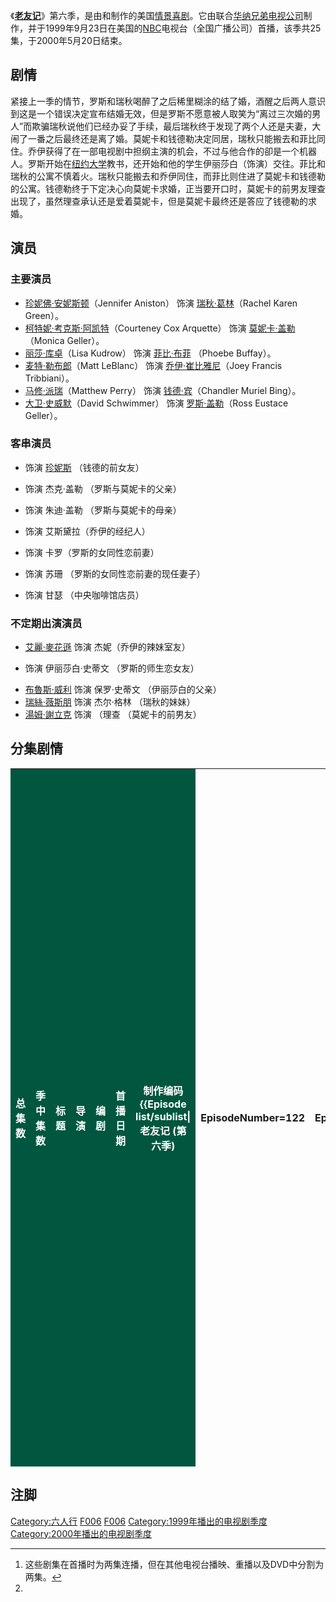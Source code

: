 {{NoteTA
|T=zh-cn:老友记 (第六季);zh-tw:六人行 (第六季);zh-hk:老友記 (第六季);
|G1=Friends
|G2=show
}}
{{infobox tvseason
  | season_name = 《老友记》第六季
  | eng_name = {{lang|en|''Friends'' (Season 6)}}
  | show_name = [[老友记|老友记]]
  | image = [[File:Friends_Season_6_DVD.jpg|230px]]
  | caption = [[老友记|老友记]]第六季DVD封面
 |bgcolour     = #00563F
 |fgcolour     = #fff
  | dvd_release_date = '''1区DVD'''：2004年1月27日<br/>'''2区DVD'''：2004年7月17日<br/>'''4区DVD'''：2006年10月4日
  | dvd_format =
  | country = [[美国|美国]]
  | network = [[NBC|NBC]]
  | first_aired = 1999年9月23日
  | last_aired =2000年5月20日
  | num_episodes = 24
  | prev_season= [[老友记_(第五季)|第五季]]
  | next_season = [[老友记_(第七季)|第七季]]
  | episode_list = [[老友记集数列表|老友记集数列表]]
}}

《'''[[老友记|老友记]]'''》第六季，是由{{tsl|en|David Crane (writer/producer)|大衛·克雷恩}}和{{tsl|en|Marta Kauffman|瑪塔·考夫曼}}制作的美国[[情景喜剧|情景喜剧]]。它由{{tsl|en|Bright/Kauffman/Crane Productions|布萊特考夫曼克雷恩製片公司}}联合[[华纳兄弟电视公司|华纳兄弟电视公司]]制作，并于1999年9月23日在美国的[[全国广播公司|NBC]]电视台（全国广播公司）首播，该季共25集，于2000年5月20日结束。

==剧情==
紧接上一季的情节，罗斯和瑞秋喝醉了之后稀里糊涂的结了婚，酒醒之后两人意识到这是一个错误决定宣布结婚无效，但是罗斯不愿意被人取笑为“离过三次婚的男人”而欺骗瑞秋说他们已经办妥了手续，最后瑞秋终于发现了两个人还是夫妻，大闹了一番之后最终还是离了婚。莫妮卡和钱德勒决定同居，瑞秋只能搬去和菲比同住。乔伊获得了在一部电视剧中担纲主演的机会，不过与他合作的卻是一个机器人。罗斯开始在[[纽约大学|纽约大学]]教书，还开始和他的学生伊丽莎白（{{tsl|en|Alexandra Holden|亞歷山德拉·霍爾登}}饰演）交往。菲比和瑞秋的公寓不慎着火。瑞秋只能搬去和乔伊同住，而菲比则住进了莫妮卡和钱德勒的公寓。钱德勒终于下定决心向莫妮卡求婚，正当要开口时，莫妮卡的前男友理查出现了，虽然理查承认还是爱着莫妮卡，但是莫妮卡最终还是答应了钱德勒的求婚。

==演员==
===主要演员===
*[[珍妮佛·安妮斯顿|珍妮佛·安妮斯顿]]（Jennifer Aniston） 饰演 [[瑞秋·葛林|瑞秋·葛林]]（Rachel Karen Green）。
*[[柯特妮·考克斯|柯特妮·考克斯·阿凯特]]（Courteney Cox Arquette） 饰演 [[莫妮卡·盖勒|莫妮卡·盖勒]]（Monica Geller）。
*[[丽莎·库卓|丽莎·库卓]]（Lisa Kudrow） 饰演 [[菲比·布菲|菲比·布菲]] （Phoebe Buffay）。
*[[麦特·勒布郎|麦特·勒布郎]]（Matt LeBlanc） 饰演 [[乔伊·崔比雅尼|乔伊·崔比雅尼]]（Joey Francis Tribbiani）。
*[[马修·派瑞|马修·派瑞]]（Matthew Perry） 饰演 [[钱德·宾|钱德·宾]]（Chandler Muriel Bing）。
*[[大卫·史威默|大卫·史威默]]（David Schwimmer） 饰演 [[罗斯·盖勒|罗斯·盖勒]]（Ross Eustace Geller）。

===客串演员===
* {{tsl|en|Maggie Wheeler|瑪姬·惠勒}} 饰演 [[珍妮斯|珍妮斯]] （钱德的前女友）
* {{tsl|en|Elliott Gould|艾里歐特·古爾德}} 饰演 杰克·盖勒 （罗斯与莫妮卡的父亲）
* {{tsl|en|Christina Pickles|克莉絲汀娜・皮科斯}} 饰演 朱迪·盖勒 （罗斯与莫妮卡的母亲）
* {{tsl|en|June Gable|瓊·蓋博}} 饰演 艾斯黛拉（乔伊的经纪人）
* {{tsl|en|Jane Sibbett|簡·西貝特}} 饰演 卡罗（罗斯的女同性恋前妻）
* {{tsl|en|Jessica Hecht|潔西卡·何屈}} 饰演 苏珊 （罗斯的女同性恋前妻的现任妻子）
* {{tsl|en|James Michael Tyler|詹姆斯·邁克爾·泰勒}} 饰演 甘瑟 （中央咖啡馆店员）

===不定期出演演员===
* [[艾麗·麥花遜|艾麗·麥花遜]] 饰演 杰妮（乔伊的辣妹室友）
* {{tsl|en|Alexandra Holden|亞歷山德拉·霍爾登}} 饰演 伊丽莎白·史蒂文 （罗斯的师生恋女友）
* [[布魯斯·威利|布魯斯·威利]] 饰演 保罗·史蒂文 （伊丽莎白的父亲）
* [[瑞絲·薇斯朋|瑞絲·薇斯朋]] 饰演 杰尔·格林 （瑞秋的妹妹）
* [[湯姆·謝立克|湯姆·謝立克]] 饰演 （理查 （莫妮卡的前男友）

==分集剧情==
{{See also|老友记集数列表}}
<onlyinclude>
{| class="wikitable plainrowheaders" width="100%" style="margin-right: 0;"
|-
! scope="col" style="background-color:#00563f; color:#FFFFFF;"| 总集数
! scope="col" style="background-color:#00563f; color:#FFFFFF;"| 季中集数
! scope="col" style="background-color:#00563f; color:#FFFFFF;"| 标题
! scope="col" style="background-color:#00563f; color:#FFFFFF;"| 导演
! scope="col" style="background-color:#00563f; color:#FFFFFF;"| 编剧
! scope="col" style="background-color:#00563f; color:#FFFFFF;"| 首播日期
! scope="col" style="background-color:#00563f; color:#FFFFFF;"| 制作编码
{{Episode list/sublist|老友记 (第六季)
|EpisodeNumber=122
|EpisodeNumber2=1
|ProdCode=225551
|Title=拉斯维加斯之后
|AltTitle = <small>{{tsl|en|The One After Vegas}}</small>
|OriginalAirDate={{Start date|1999|9|23}}
|WrittenBy=Adam Chase
|DirectedBy={{tsl|en|Kevin Bright}}
|ShortSummary=罗斯和瑞秋酒醒后发现两人已成婚的事实，然后决定取消注册。菲比和乔伊开着菲比奶奶的出租车回纽约。莫妮卡和钱德勒还在思考是否需要将两人的关系向前跨越一步而结婚。
|LineColor=00563F
}}
{{Episode list/sublist|老友记 (第六季)
|EpisodeNumber=123
|EpisodeNumber2=2
|ProdCode=225552
|Title=罗斯没有取消婚约
|AltTitle=<small>The One Where Ross Hugs Rachel</small>
|OriginalAirDate={{Start date|1999|9|30}}
|WrittenBy=Shana Goldberg-Meehan
|DirectedBy={{tsl|en|Gail Mancuso}}
|ShortSummary=莫妮卡和钱德勒告诉乔伊和瑞秋两人决定开始同居。乔伊为这个决定大受打击，但是钱德勒保证两人的友谊绝对不会变质。反倒是瑞秋不以为然……只不过是因为她根本没有意识到钱德勒搬进来，她就必须搬出去。这种反应让天生好强的莫妮卡感到很是吃醋，当她向瑞秋开诚布公的提到现在的状况之后瑞秋终于也明白：这算是“一个时代的终结”。瑞秋决定搬去和罗斯同住，但是菲比觉得这个不是一个好方案，因为她知道罗斯并没有取消两人的婚约，而罗斯对瑞秋仍怀着一份情。
|LineColor=00563F
}}
{{Episode list/sublist|老友记 (第六季)
|EpisodeNumber=124
|EpisodeNumber2=3
|ProdCode=225553
|Title=罗斯的辩白
|AltTitle=<small>The One with Ross's Denial</small>
|OriginalAirDate={{Start date|1999|10|7}}
|WrittenBy=Seth Kurland
|DirectedBy={{tsl|en|Gary Halvorson}}
| ShortSummary=罗斯否认自己还对瑞秋念念不忘，还邀请瑞秋入住他的公寓。莫妮卡无视钱德勒要把次卧装修成游戏室的建议，这让两人陷入了一场争吵，因为钱德勒认为莫妮卡还认为这只是“她自己的”公寓。
|LineColor=00563F
}}
{{Episode list/sublist|老友记 (第六季)
|EpisodeNumber=125
|EpisodeNumber2=4
|ProdCode=225554
|Title=乔伊失去了医疗保险
|AltTitle=<small>The One Where Joey Loses His Insurance<small>
|OriginalAirDate={{Start date|1999|10|14}}
|WrittenBy=Andrew Reich与Ted Cohen
|DirectedBy=Gary Halvorson
|ShortSummary=乔伊因为很久没有工作而失去了演员公会的医疗保险，还祸不单行的患上了疝气。无力支付治疗费用的他又不想再问钱德勒借钱，为了让自己的医疗保险重新有效，他只能重新开始参加试镜应征工作。但他现在“怪叔叔”的状态却不太讨喜。罗斯接受了一份在纽约大学讲课的工作，为了让他的学生们留下印象，他开始模仿英国口音。瑞秋终于发现了自己和罗斯还是已婚的事实。
|LineColor=00563F
}}
{{Episode list/sublist|老友记 (第六季)
|EpisodeNumber=126
|EpisodeNumber2=5
|ProdCode=225555
|Title=乔伊的保时捷
|AltTitle=<small>The One with Joey's Porsche<small>
|OriginalAirDate={{Start date|1999|10|21}}
|WrittenBy=Perry M. Rein与Gigi McCreery
|DirectedBy=Gary Halvorson
|ShortSummary=瑞秋逼罗斯去取消登记，但是罗斯却不情愿，因为他不想离第三次婚。当瑞秋发现罗斯还在拖延的时候，她决定自己将来填写表格，在表格中她称罗斯是同性恋，精神状态不稳定还有严重的毒瘾，这让法官觉得他们藐视法庭而驳回了他们的撤销申请，导致他们只能用离婚来解决。罗斯为自己离了三次婚而痛苦不堪，为了安慰他，瑞秋坦诚结婚是她的主意。乔伊在咖啡馆里捡到了一把保时捷车的车钥匙。菲比帮他的弟弟做临时保姆照看三胞胎，还拖莫妮卡和钱德勒下水，钱德勒误吞了玩具兵的玩具枪而不得不去医院，只剩下菲比掌控大局...
|LineColor=00563F
}}
{{Episode list/sublist|老友记 (第六季)
|EpisodeNumber=127
|EpisodeNumber2=6
|ProdCode=225556
|Title=最后一夜
|AltTitle=<small>The One on the Last Night<small>
|OriginalAirDate={{Start date|1999|11|4}}
|WrittenBy=Scott Silveri
|DirectedBy=[[David_Schwimmer|David Schwimmer]]
|ShortSummary=这是钱德勒搬去莫妮卡公寓前的最后一晚，钱德勒想给乔伊一些钱让他能独立应付一段时间，但是乔伊却拒绝了钱德勒的好意。钱德勒只能在一个他自己杜撰的纸牌游戏里故意输了乔伊2000美金。一向懒散的瑞秋直到最后时刻都还没开始打包准备搬去菲比的公寓，原本以为会惹莫妮卡生气的时候，瑞秋利用莫妮卡的怪癖将这事给糊弄了过去。
|LineColor=00563F
}}
{{Episode list/sublist|老友记 (第六季)
|EpisodeNumber=128
|EpisodeNumber2=7
|ProdCode=225557
|Title=菲比，跑，菲比
|AltTitle=<small>The One Where Phoebe Runs<small>
|OriginalAirDate={{Start date|1999|11|11}}
|WrittenBy=Sherry Bilsing & Ellen Plummer
|DirectedBy=Gary Halvorson
|ShortSummary=瑞秋和菲比开始同住，两人相约一起跑步健身，但是瑞秋却被菲比古怪的跑姿搞的尴尬不已。乔伊找了一名新室友：一位热辣的澳大利亚女舞者。钱德勒为公寓搞了一个大扫除想讨好莫妮卡，但是却忘记了挑剔并略有些偏执的莫妮卡将物品原先摆放的位置...
|LineColor=00563F
}}
{{Episode list/sublist|老友记 (第六季)
|EpisodeNumber=129
|EpisodeNumber2=8
|ProdCode=225558
|Title=罗斯的牙齿
|AltTitle=<small>The One with Ross's Teeth<small>
|OriginalAirDate={{Start date|1999|11|18}}
|WrittenBy=Perry M. Rein与Gigi McCreery
|DirectedBy=Gary Halvorson
|ShortSummary=罗斯为了赴约而去美白了牙齿，但是貌似做的有点过头了。菲比在瑞秋工作的拉尔夫劳伦闹了场不大不小的绯闻。
|LineColor=00563F
}}
{{Episode list/sublist|老友记 (第六季)
|EpisodeNumber=130
|EpisodeNumber2=9
|ProdCode=225559
|Title=罗斯的大麻
|AltTitle=<small>{{tsl|en|The One Where Ross Got High}}<small>
|OriginalAirDate={{Start date|1999|11|25}}
|WrittenBy=Gregory S. Malins
|DirectedBy=Kevin S. Bright
|ShortSummary=罗斯被逼无奈向钱德勒坦诚为什么他的父母不喜欢钱德勒，在他大学时，他将自己抽大麻的事情栽赃在了钱德勒身上。瑞秋尝试着在感恩节晚宴上做一道甜点，但是由于食谱前后两页粘在了一起而搞糟了。
|LineColor=00563F
}}
{{Episode list/sublist|老友记 (第六季)
|EpisodeNumber=131
|EpisodeNumber2=10
|ProdCode=225561    
|Title=新年狂欢倒计时
|AltTitle=<small>The One with the Routine<small>
|OriginalAirDate={{Start date|1999|12|16}}
|WrittenBy=Brian Boyle
|DirectedBy=Kevin S. Bright
|ShortSummary=杰妮在电视节目{{tsl|en|Dick Clark's New Year's Rockin' Eve|Dick Clark新年狂欢倒计时}}中获得了一次演出机会，同时也邀请了乔伊和该节目大粉丝的罗斯和莫妮卡兄妹参加。 乔伊千方百计的想获得杰妮的“午夜之吻”，而罗斯和莫妮卡则想尽办法在节目里出风头。与此同时，菲比、钱德勒和瑞秋则在公寓里开始了一场寻宝之旅...
|LineColor=00563F
}}
{{Episode list/sublist|老友记 (第六季)
|EpisodeNumber=132
|EpisodeNumber2=11
|ProdCode=225560    
|Title=瑞秋的新家具
|AltTitle=<small>{{tsl|en|The One with the Apothecary Table}}<small>
|OriginalAirDate={{Start date|2000|1|6}}
|WrittenBy=''Story'': Zachary Rosenblatt<br />''Teleplay'': Brian Boyle
|DirectedBy=Kevin S. Bright
|ShortSummary=杰妮和乔伊终于开始约会了，只是杰妮表示自己无法忍受钱德勒和莫妮卡的聒噪，要求乔伊在她和老友之间做出选择。瑞秋在菲比讨厌的量版式家具店买了一张桌子，只能对菲比谎称这是一张从跳蚤市场里淘来的古董桌，最终这个谎言在罗斯家被拆穿了。
|LineColor=00563F
}}
{{Episode list/sublist|老友记 (第六季)
|EpisodeNumber=133
|EpisodeNumber2=12
|ProdCode=225562    
|Title=抄袭风波
|AltTitle=<small>The One with the Joke<small>
|OriginalAirDate={{Start date|2000|1|13}}
|WrittenBy=Andrew Reich与Ted Cohen
|DirectedBy=Gary Halvorson
|ShortSummary=钱德勒为《花花公子》杂志刊登了罗斯的笑话而感到非常沮丧，因为他声称，这个笑话最先是他想出来的。菲比说，她情愿跟瑞秋做朋友因为莫妮卡太挑剔，而瑞秋则很好对付。这让其他两个女孩听了心里都不是滋味。乔伊为了生计开始在中央咖啡馆做服务生，但为了一次试镜而被刚瑟开除，为了证明自己并不是善茬，被菲比刺激到了的瑞秋为乔伊讨回了公道。
|LineColor=00563F
}}
{{Episode list/sublist|老友记 (第六季)
|EpisodeNumber=134
|EpisodeNumber2=13
|ProdCode=225563    
|Title=小妹到访
|AltTitle=<small>The One with Rachel's Sister<small>
|OriginalAirDate={{Start date|2000|2|3}}
|WrittenBy=''编剧'': Seth Kurland<br />''脚本'': Sherry Bilsing与Ellen Plummer
|DirectedBy=Gary Halvorson
|ShortSummary=乔伊以自己服务员的身份，为许多漂亮女孩子提供免费的咖啡和食物，这让他在刚瑟那里惹出了麻烦。莫妮卡得了流感，但是好强的她却死活不肯承认。瑞秋的小妹吉尔（[[瑞絲·薇斯朋|瑞絲·薇斯朋]]饰演）跑来找瑞秋，因为过于娇纵的她被父亲切断了经济来源，并让她来找瑞秋好好学习如何独立生活。
|LineColor=00563F
}}
{{Episode list/sublist|老友记 (第六季)
|EpisodeNumber=135
|EpisodeNumber2=14
|ProdCode=225564    
|Title=哭不出来的钱德勒
|AltTitle=<small>The One Where Chandler Can't Cry<small>
|OriginalAirDate={{Start date|2000|2|10}}
|WrittenBy=Andrew Reich和Ted Cohen
|DirectedBy=Kevin S. Bright
|ShortSummary=钱德勒声称世上没什么东西可以让他落泪，他的朋友想尽的办法想弄哭他。菲比发现她的孪生姐妹乌苏拉假借她的名字拍摄成人电影，菲比跑去电影公司，把拍摄的报酬占为己有报复了回来。罗斯和吉尔开始约会，最后却发现，吉尔是在利用这段关系好让瑞秋吃醋。
|LineColor=00563F
}}
{{Episode list/sublist|老友记 (第六季)
|EpisodeNumber=136–137
|EpisodeNumber2=15–16
|ProdCode=225565 & 225566
|RowColor=on
|Title=假想老友记
|AltTitle=<small>The One That Could Have Been<small>
|OriginalAirDate={{Start date|2000|2|17}}<ref name="Double">这些剧集在首播时为两集连播，但在其他电视台播映、重播以及DVD中分割为两集。</ref>
|WrittenBy=Gregory S. Malins、Adam Chase、{{tsl|en|David Crane (producer)|David Crane}}与{{tsl|en|Marta Kauffman}}
|DirectedBy={{tsl|en|Michael Lembeck}}
|ShortSummary=老友们假设如果生活的轨迹如果不是这样的，他们的生活会是如何：罗斯和卡罗没有离婚；莫妮卡还是个肥妞；钱德勒是个潦倒的作家；乔伊还是《我们的生活》中的明星；而瑞秋则还是美白富的牙医太太；菲比则成了一个股票经纪人。老姑娘莫妮卡和一位名叫罗杰的医生约会，思索着如果献出自己的第一次。罗斯希望为自己的婚姻增加一点刺激所以提议卡罗组织一次“三人行”。电视迷瑞秋陷入了乔伊的情网，而钱德勒则成了乔伊的助理以此赚点生活费。菲比的股票崩盘引发了她的心脏病，住院期间，她又被公司炒了鱿鱼。罗斯终于在“三人行”时明白自己的妻子是个女同性恋。瑞秋和乔伊差点出轨，当瑞秋回家时，却发现自己的丈夫对自己不忠。莫妮卡想向罗杰求欢，罗杰却临时有事离开了，最后莫妮卡和钱德勒睡在了一起...事情最终还是向原本就应该如何发展的方向发展...
|LineColor=00563F
}}
{{Episode list/sublist|老友记 (第六季)
|EpisodeNumber=138
|EpisodeNumber2=17
|ProdCode=225568
|RowColor=off
|Title=防卫意识<br>情人节礼物
|AltTitle={{tsl|en|The One with Unagi}}<br>The One with the Mix Tape
|OriginalAirDate={{Start date|2000|2|24}}
|WrittenBy=''故事'': Zachary Rosenblatt<br />''脚本'': Adam Chase
|DirectedBy=Gary Halvorson
|ShortSummary=瑞秋和菲比去上了一堂女性自卫术的课，练空手道的罗斯试着偷袭她们~并嘲笑她们没有“Unagi”即所谓的“防卫意识”。（事实上，正如瑞秋和菲比所说的“Unagi”是鳗鱼）。钱德勒和莫妮卡因为工作关系延后庆祝他们同居后的第一个的情人节，原本商定互赠自制礼物的他们却都忘了这事。莫妮卡只能用菲比做的袜子兔子充门面，而钱德勒则“幸运”的发现了一版自制情歌音乐的磁带。那是钱德勒的前女友珍妮丝送给他的...乔伊想去参加些“医学实验”赚点外快，他发现了一个双胞胎能参加的研究项目，并有2000美金的酬劳，但现在的问题是怎么去找一个自己的双胞胎兄弟来...
|LineColor=00563F
}}
{{Episode list/sublist|老友记 (第六季)
|EpisodeNumber=139
|EpisodeNumber2=18
|ProdCode=225567
|RowColor=on
|Title=魔男的条件
|AltTitle=<small>The One Where Ross Dates a Student<small>
|OriginalAirDate={{Start date|2000|3|9}}
|WrittenBy=Seth Kurland
|DirectedBy=Gary Halvorson
|ShortSummary=罗斯和他所教的一名古生物学学生开始约会，老友们自然不会放过他猛开他玩笑。但是罗斯却担心这样会对他的教学事业有所影响。瑞秋和菲比的公寓着火了，她们只能搬去乔伊和莫妮卡那里。瑞秋住进了莫妮卡新装修的客房，因为以为是自己的蜡烛引起的火灾，菲比只能住进乔伊脏兮兮的男生公寓。后来事故调查表明，是瑞秋的直髮器惹的祸，两人只能换回来。不过，瑞秋却发现，乔伊更加容易相处，而菲比在挑剔和洁癖的莫妮卡的公寓却度日如年。
|LineColor=00563F
}}
{{Episode list/sublist|老友记 (第六季)
|EpisodeNumber=140
|EpisodeNumber2=19
|ProdCode=225569
|RowColor=off
|Title=乔伊的冰箱
|AltTitle=<small>The One with Joey's Fridge<small>
|OriginalAirDate={{Start date|2000|3|23}}
|WrittenBy=''故事'': Seth Kurland<br />''编剧'': Gigi McCreery与Perry M. Rein
|DirectedBy=Ben Weiss
|ShortSummary=乔伊的冰箱坏了，但是他却负担不起新冰箱的价钱，所以只能向老友们敲诈。罗斯的学生女友准备去迈阿密度春假，罗斯却不太情愿。瑞秋要参加公司的舞会却没有舞伴，便请菲比、钱德勒和莫妮卡帮忙，而两方都觉得自己介绍的男子更优秀而大闹了一场。
|LineColor=00563F
}}
{{Episode list/sublist|老友记 (第六季)
|EpisodeNumber=141
|EpisodeNumber2=20
|ProdCode=225575
|RowColor=on
|Title=机器人与我
|AltTitle=<small>The One with Mac and C.H.E.E.S.E.<small>
|OriginalAirDate={{Start date|2000|4|13}}
|WrittenBy=Doty Abrams
|DirectedBy=Kevin S. Bright
|ShortSummary=乔伊准备参加一次电视剧主角的试镜，但是钱德勒却忘记转告乔伊确切的时间让他错过了这次面试。愤怒的乔伊回顾了两人的友谊。
|LineColor=00563F
}}
{{Episode list/sublist|老友记 (第六季)
|EpisodeNumber=142
|EpisodeNumber2=21
|ProdCode=225570
|RowColor=off
|Title=拜见岳父大人
|AltTitle=<small>The One Where Ross Meets Elizabeth's Dad<small>
|OriginalAirDate={{Start date|2000|4|27}}
|WrittenBy=''故事'': David J. Lagana<br />''脚本'': Scott Silveri
|DirectedBy=Michael Lembeck
|ShortSummary=罗斯为要和伊丽莎白的父亲保罗见面而感到非常紧张 ([[布魯斯·威利|布魯斯·威利]]客串)。乔伊开始在《机器人与我》中开始演出，但是他却和操控机器人的家伙处的不够好...菲比参照莫妮卡和钱德勒开始写一本书。
|LineColor=00563F
}}
{{Episode list/sublist|老友记 (第六季)
|EpisodeNumber=143
|EpisodeNumber2=22
|ProdCode=225571
|RowColor=on
|Title=度假屋
|AltTitle=<small>The One Where Paul's the Man<small>
|OriginalAirDate={{Start date|2000|5|4}}
|WrittenBy=''故事'': Brian Caldirola<br />''剧本'': Sherry Bilsing & Ellen Plummer
|DirectedBy=Gary Halvorson
|ShortSummary=保罗告诉罗斯，不允许他再接近自己的女儿，不然就向校方检举他们之间的关系让罗斯失业。继续在暗中交往的罗斯和伊丽莎白决定去她在乡下的度假小屋共度周末，而正与瑞秋热恋的保罗也正有此意。女孩们在一间博物馆帮莫妮卡下了婚礼场地的预定，但是被钱德勒发现了。这让害怕承诺的钱德勒非常恐慌，莫妮卡只能极力安抚他...不过事实上，钱德勒早就有了求婚的打算。
|LineColor=00563F
}}
{{Episode list/sublist|老友记 (第六季)
|EpisodeNumber=144
|EpisodeNumber2=23
|ProdCode=225572
|RowColor=off
|Title=戒指
|AltTitle=<small>The One with the Ring<small>
|OriginalAirDate={{Start date|2000|5|11}}
|WrittenBy=Ted Cohen与Andrew Reich
|DirectedBy=Gary Halvorson
|ShortSummary=钱德勒请菲比帮忙帮他挑选订婚戒指，他们挑中了一枚完美的戒指，但是钱德勒没有带够钱只能出去取。而负责帮钱德勒看住戒指的菲比却大意了。与此同时，瑞秋想让外表坚强的保罗敞开心扉，却不小心让保罗彻底的崩溃了。不知道钱德勒在忙什么的乔伊和罗斯因为钱德勒一直和菲比混在一起而对他心生不满。
|LineColor=00563F
}}
{{Episode list/sublist|老友记 (第六季)
|EpisodeNumber=145–146
|EpisodeNumber2=24–25
|RowColor=on
|ProdCode=225573 & 225574
|Title=求婚记
|AltTitle={{tsl|en|The One with the Proposal}}
|OriginalAirDate={{Start date|2000|5|18}}<ref name="Double" />
|WrittenBy=Scott Silveri与Shana Goldberg-Meehan & Andrew Reich与Ted Cohen
|DirectedBy=Kevin S. Bright
|ShortSummary=钱德勒请莫妮卡出去吃饭，并打算在饭店里向莫妮卡求婚。正当一切发展的很顺利的时候，莫妮卡的前男友理查出现在了餐厅打乱了钱德勒的计划。回到公寓，钱德勒开始担心两人之间的关系，这让莫妮卡以为钱德勒还不想在感情上稳定下来。罗斯重新审视了他和伊丽莎白之间的关系，他认为伊丽莎白可能太不成熟两个人也许并不合适，两人最终分了手。乔伊不小心在慈善拍卖会上买了一艘船，而且激发了他当一个水手的想法。理查来找莫妮卡，向她表白说他愿意结婚并生小孩，希望和莫妮卡重新开始。钱德勒故意让莫妮卡觉得自己并不打算和他结婚，并以为莫妮卡会离开他，但是后来却发现，莫妮卡准备了一次完美的求婚仪式。最后，钱德勒向莫妮卡求婚，莫妮卡也答应了...

这是饰演理查的[[湯姆·謝立克|湯姆·謝立克]]最后一次在全剧中出现。
|LineColor=00563F
}}
|}
</onlyinclude>

==注脚==
<references/>

{{Friends}}

{{DEFAULTSORT:Friends (Season 6)}}
[[Category:六人行|Category:六人行]]
[[Category:美國電視劇各集列表|F006]]
[[Category:電視情境喜劇各集列表|F006]]
[[Category:1999年播出的电视剧季度|Category:1999年播出的电视剧季度]]
[[Category:2000年播出的电视剧季度|Category:2000年播出的电视剧季度]]